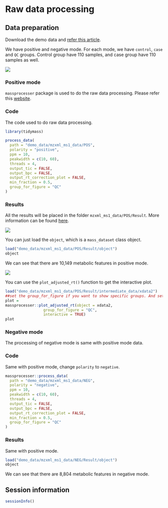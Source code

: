 # Raw data processing

## Data preparation

Download the demo data and [refer this article](https://tidymass.github.io/tidymass/articles/demo_data.html).

We have positive and negative mode. For each mode, we have `control`, `case` and `QC` groups. Control group have 110 samples, and case group have 110 samples as well.

![](/images/part4/fig1.png)

### Positive mode

`massprocesser` package is used to do the raw data processing. Please refer this [website](file:///Users/xiaotaoshen/tidymass/massprocesser/docs/index.html).

### Code

The code used to do raw data processing.

```r
library(tidymass)
```
```r
process_data(
  path = "demo_data/mzxml_ms1_data/POS",
  polarity = "positive",
  ppm = 10,
  peakwidth = c(10, 60),
  threads = 4,
  output_tic = FALSE,
  output_bpc = FALSE,
  output_rt_correction_plot = FALSE,
  min_fraction = 0.5,
  group_for_figure = "QC"
)
```

### Results

All the results will be placed in the folder `mzxml_ms1_data/POS/Result`. More information can be found [here](https://tidymass.github.io/massprocesser/articles/raw_data_processing.html).

![](/images/part4/fig2.png)

You can just load the `object`, which is a `mass_dataset` class object.

```r
load("demo_data/mzxml_ms1_data/POS/Result/object")
object
```

We can see that there are 10,149 metabolic features in positive mode.

![](/images/part4/fig3.png)

You can use the `plot_adjusted_rt()` function to get the interactive plot.

```r
load("demo_data/mzxml_ms1_data/POS/Result/intermediate_data/xdata2")
##set the group_for_figure if you want to show specific groups. And set it as "all" if you want to show all samples.
plot = 
massprocesser::plot_adjusted_rt(object = xdata2, 
                 group_for_figure = "QC", 
                 interactive = TRUE)
plot
```

### Negative mode

The processing of negative mode is same with positive mode data.

### Code

Same with positive mode, change `polarity` to `negative`.

```r
massprocesser::process_data(
  path = "demo_data/mzxml_ms1_data/NEG",
  polarity = "negative",
  ppm = 10,
  peakwidth = c(10, 60),
  threads = 4,
  output_tic = FALSE,
  output_bpc = FALSE,
  output_rt_correction_plot = FALSE,
  min_fraction = 0.5,
  group_for_figure = "QC"
)
```

### Results

Same with positive mode.

```r
load("demo_data/mzxml_ms1_data/NEG/Result/object")
object
```

We can see that there are 8,804 metabolic features in negative mode.

## Session information

```r
sessionInfo()
```
